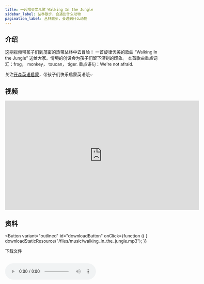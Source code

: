 ```yaml
---
title: 一起唱英文儿歌 Walking In the Jungle
sidebar_label: 丛林散步，会遇到什么动物
pagination_label: 丛林散步，会遇到什么动物
---
```




## 介绍

这期视频带孩子们到茂密的热带丛林中去冒险！
一首旋律优美的歌曲 “Walking In the Jungle” 送给大家。情境的创设会为孩子们留下深刻的印象。
本首歌曲重点词汇：frog， monkey， toucan， tiger.
重点语句：We're not afraid.

关注[开森英语启蒙](https://space.bilibili.com/20797715)，带孩子们快乐启蒙英语哦~

## 视频

<iframe
  src="https://player.bilibili.com/player.html?bvid=BV1oj411S76v&cid=1&page=1"
  scrolling="no"
  border="0"
  frameborder="no"
  framespacing="0"
  allowfullscreen="true"
  width="640"
  height="360"
></iframe>

## 资料

<Button
  variant="outlined"
  id="downloadButton"
  onClick={function () {
    downloadStaticResource("/files/music/walking_In_the_jungle.mp3");
  }}
>
  下载文件
</Button>
<br />
<br />

<audio src="/files/music/walking_In_the_jungle.mp3" controls>
  浏览器暂不支持播放音频，请更换浏览器或打开浏览器播放器音频权限
</audio>